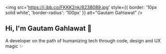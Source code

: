 

<img  src='https://i.ibb.co/FKKK2nk/8238089.jpg' style={{ border: '10px solid white', 'border-radius': '100px' }} alt="Gautam Gahlawat" />

## Hi, I'm Gautam Gahlawat 👋

A developer on the path of humanizing tech through code, design and UX magic ✨